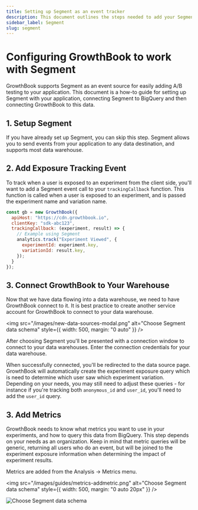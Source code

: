 ```yaml
---
title: Setting up Segment as an event tracker
description: This document outlines the steps needed to add your Segment to GrowthBook.
sidebar_label: Segment
slug: segment
---
```


# Configuring GrowthBook to work with Segment

GrowthBook supports Segment as an event source for easily adding A/B testing to your application. This document is a
how-to guide for setting up Segment with your application, connecting Segment to BigQuery and then connecting
GrowthBook to this data.

## 1. Setup Segment

If you have already set up Segment, you can skip this step. Segment allows you to send events from your application to
any data destination, and supports most data warehouse.

## 2. Add Exposure Tracking Event

To track when a user is exposed to an experiment from the client side, you'll want to add a Segment event call to your `trackingCallback` function. This function is called when a user is exposed to an experiment, and is passed the experiment name and variation name.

```js
const gb = new GrowthBook({
  apiHost: "https://cdn.growthbook.io",
  clientKey: "sdk-abc123",
  trackingCallback: (experiment, result) => {
    // Example using Segment
    analytics.track("Experiment Viewed", {
      experimentId: experiment.key,
      variationId: result.key,
    });
  }
});
```

## 3. Connect GrowthBook to Your Warehouse

Now that we have data flowing into a data warehouse, we need to have GrowthBook connect to it. It
is best practice to create another service account for GrowthBook to connect to your data warehouse.

<img
  src="/images/new-data-sources-modal.png"
  alt="Choose Segment data schema"
  style={{ width: 500, margin: "0 auto" }}
/>

After choosing Segment you'll be presented with a connection window to connect to your data warehouses. Enter the connection credentials for your data warehouse.

When successfully connected, you'll be redirected to the data source page. GrowthBook
will automatically create the experiment exposure query which is need to determine which user saw which experiment variation.
Depending on your needs, you may still need to adjust these queries - for instance if you're tracking both
`anonymous_id` and `user_id`, you'll need to add the `user_id` query.

## 3. Add Metrics

GrowthBook needs to know what metrics you want to use in your experiments, and how to query this data from BigQuery.
This step depends on your needs as an organization. Keep in mind that metric queries will be generic, returning all
users who do an event, but will be joined to the experiment exposure information when determining the impact of
experiment results.

Metrics are added from the Analysis → Metrics menu.

<img
  src="/images/guides/metrics-addmetric.png"
  alt="Choose Segment data schema"
  style={{ width: 500, margin: "0 auto 20px" }}
/>

<img
  src="/images/guides/metrics-metricoverview.png"
  alt="Choose Segment data schema"
/>
